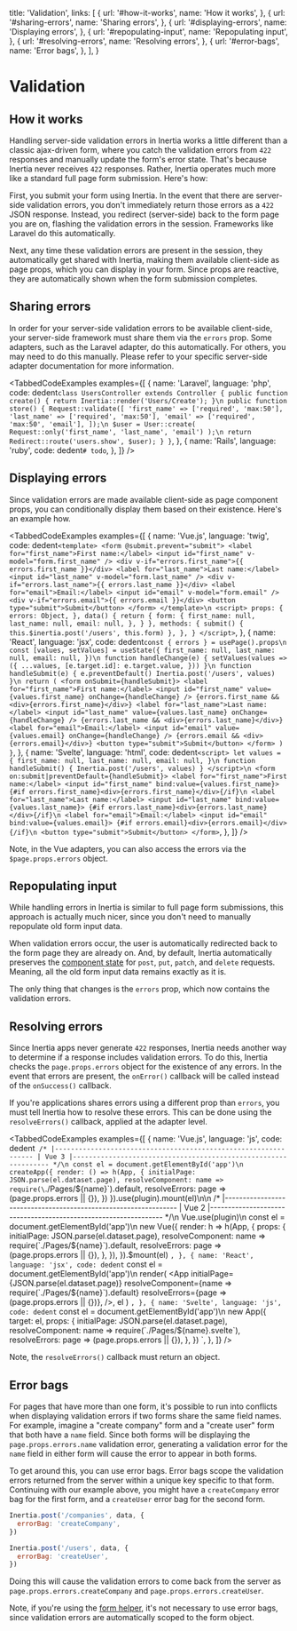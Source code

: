 
  title: 'Validation',
  links: [
    {
      url: '#how-it-works',
      name: 'How it works',
    },
    {
      url: '#sharing-errors',
      name: 'Sharing errors',
    },
    {
      url: '#displaying-errors',
      name: 'Displaying errors',
    },
    {
      url: '#repopulating-input',
      name: 'Repopulating input',
    },
    {
      url: '#resolving-errors',
      name: 'Resolving errors',
    },
    {
      url: '#error-bags',
      name: 'Error bags',
    },
  ],
}

# Validation

## How it works

Handling server-side validation errors in Inertia works a little different than a classic ajax-driven form, where you catch the validation errors from `422` responses and manually update the form's error state. That's because Inertia never receives `422` responses. Rather, Inertia operates much more like a standard full page form submission. Here's how:

First, you submit your form using Inertia. In the event that there are server-side validation errors, you don't immediately return those errors as a `422` JSON response. Instead, you redirect (server-side) back to the form page you are on, flashing the validation errors in the session. Frameworks like Laravel do this automatically.

Next, any time these validation errors are present in the session, they automatically get shared with Inertia, making them available client-side as page props, which you can display in your form. Since props are reactive, they are automatically shown when the form submission completes.

## Sharing errors

In order for your server-side validation errors to be available client-side, your server-side framework must share them via the `errors` prop. Some adapters, such as the Laravel adapter, do this automatically. For others, you may need to do this manually. Please refer to your specific server-side adapter documentation for more information.

<TabbedCodeExamples
  examples={[
    {
      name: 'Laravel',
      language: 'php',
      code: dedent`
        class UsersController extends Controller
        {
            public function create()
            {
                return Inertia::render('Users/Create');
            }\n
            public function store()
            {
              Request::validate([
                  'first_name' => ['required', 'max:50'],
                  'last_name' => ['required', 'max:50'],
                  'email' => ['required', 'max:50', 'email'],
              ]);\n
              $user = User::create(
                Request::only('first_name', 'last_name', 'email')
              );\n
              return Redirect::route('users.show', $user);
            }
        }
      `,
    },
    {
      name: 'Rails',
      language: 'ruby',
      code: dedent`
        # todo
      `,
    },
  ]}
/>

## Displaying errors

Since validation errors are made available client-side as page component props, you can conditionally display them based on their existence. Here's an example how.

<TabbedCodeExamples
  examples={[
    {
      name: 'Vue.js',
      language: 'twig',
      code: dedent`
        <template>
          <form @submit.prevent="submit">
            <label for="first_name">First name:</label>
            <input id="first_name" v-model="form.first_name" />
            <div v-if="errors.first_name">{{ errors.first_name }}</div>
            <label for="last_name">Last name:</label>
            <input id="last_name" v-model="form.last_name" />
            <div v-if="errors.last_name">{{ errors.last_name }}</div>
            <label for="email">Email:</label>
            <input id="email" v-model="form.email" />
            <div v-if="errors.email">{{ errors.email }}</div>
            <button type="submit">Submit</button>
          </form>
        </template>\n
        <script>
          props: {
            errors: Object,
          },
          data() {
            return {
              form: {
                first_name: null,
                last_name: null,
                email: null,
              },
            }
          },
          methods: {
            submit() {
              this.$inertia.post('/users', this.form)
            },
          },
        }
        </script>
      `,
    },
    {
      name: 'React',
      language: 'jsx',
      code: dedent`
          const { errors } = usePage().props\n
          const [values, setValues] = useState({
            first_name: null,
            last_name: null,
            email: null,
          })\n
          function handleChange(e) {
            setValues(values => ({
              ...values,
              [e.target.id]: e.target.value,
            }))
          }\n
          function handleSubmit(e) {
            e.preventDefault()
            Inertia.post('/users', values)
          }\n
          return (
            <form onSubmit={handleSubmit}>
              <label for="first_name">First name:</label>
              <input id="first_name" value={values.first_name} onChange={handleChange} />
              {errors.first_name && <div>{errors.first_name}</div>}
              <label for="last_name">Last name:</label>
              <input id="last_name" value={values.last_name} onChange={handleChange} />
              {errors.last_name && <div>{errors.last_name}</div>}
              <label for="email">Email:</label>
              <input id="email" value={values.email} onChange={handleChange} />
              {errors.email && <div>{errors.email}</div>}
              <button type="submit">Submit</button>
            </form>
          )
        }
      `,
    },
    {
      name: 'Svelte',
      language: 'html',
      code: dedent`
        <script>
          let values = {
            first_name: null,
            last_name: null,
            email: null,
          }\n
          function handleSubmit() {
            Inertia.post('/users', values)
          }
        </script>\n
        <form on:submit|preventDefault={handleSubmit}>
          <label for="first_name">First name:</label>
          <input id="first_name" bind:value={values.first_name}>
          {#if errors.first_name}<div>{errors.first_name}</div>{/if}\n
          <label for="last_name">Last name:</label>
          <input id="last_name" bind:value={values.last_name}>
          {#if errors.last_name}<div>{errors.last_name}</div>{/if}\n
          <label for="email">Email:</label>
          <input id="email" bind:value={values.email}>
          {#if errors.email}<div>{errors.email}</div>{/if}\n
          <button type="submit">Submit</button>
        </form>
      `,
    },
  ]}
/>

Note, in the Vue adapters, you can also access the errors via the `$page.props.errors` object.

## Repopulating input

While handling errors in Inertia is similar to full page form submissions, this approach is actually much nicer, since you don't need to manually repopulate old form input data.

When validation errors occur, the user is automatically redirected back to the form page they are already on. And, by default, Inertia automatically preserves the [component state](/manual-visits#component-state) for `post`, `put`, `patch`, and `delete` requests. Meaning, all the old form input data remains exactly as it is.

The only thing that changes is the `errors` prop, which now contains the validation errors.

## Resolving errors

Since Inertia apps never generate `422` responses, Inertia needs another way to determine if a response includes validation errors. To do this, Inertia checks the `page.props.errors` object for the existence of any errors. In the event that errors are present, the `onError()` callback will be called instead of the `onSuccess()` callback.

If you're applications shares errors using a different prop than `errors`, you must tell Inertia how to resolve these errors. This can be done using the `resolveErrors()` callback, applied at the adapter level.

<TabbedCodeExamples
  examples={[
    {
      name: 'Vue.js',
      language: 'js',
      code: dedent`
        /*
        |----------------------------------------------------------------
        | Vue 3
        |----------------------------------------------------------------
        */\n
        const el = document.getElementById('app')\n
        createApp({
          render: () => h(App, {
            initialPage: JSON.parse(el.dataset.page),
            resolveComponent: name => require(\`./Pages/\${name}\`).default,
            resolveErrors: page => (page.props.errors || {}),
          })
        }).use(plugin).mount(el)\n\n
        /*
        |----------------------------------------------------------------
        | Vue 2
        |----------------------------------------------------------------
        */\n
        Vue.use(plugin)\n
        const el = document.getElementById('app')\n
        new Vue({
          render: h => h(App, {
            props: {
              initialPage: JSON.parse(el.dataset.page),
              resolveComponent: name => require(\`./Pages/\${name}\`).default,
              resolveErrors: page => (page.props.errors || {}),
            },
          }),
        }).$mount(el)
      `,
    },
    {
      name: 'React',
      language: 'jsx',
      code: dedent`
        const el = document.getElementById('app')\n
        render(
          <App
            initialPage={JSON.parse(el.dataset.page)}
            resolveComponent={name => require(\`./Pages/\${name}\`).default}
            resolveErrors={page => (page.props.errors || {})},
          />,
          el
        )
      `,
    },
    {
      name: 'Svelte',
      language: 'js',
      code: dedent`
        const el = document.getElementById('app')\n
        new App({
          target: el,
          props: {
            initialPage: JSON.parse(el.dataset.page),
            resolveComponent: name => require(\`./Pages/\${name}.svelte\`),
            resolveErrors: page => (page.props.errors || {}),
          },
        })
      `,
    },
  ]}
/>

Note, the `resolveErrors()` callback must return an object.

## Error bags

For pages that have more than one form, it's possible to run into conflicts when displaying validation errors if two forms share the same field names. For example, imagine a "create company" form and a "create user" form that both have a `name` field. Since both forms will be displaying the `page.props.errors.name` validation error, generating a validation error for the `name` field in either form will cause the error to appear in both forms.

To get around this, you can use error bags. Error bags scope the validation errors returned from the server within a unique key specific to that form. Continuing with our example above, you might have a `createCompany` error bag for the first form, and a `createUser` error bag for the second form.

```js
Inertia.post('/companies', data, {
  errorBag: 'createCompany',
})

Inertia.post('/users', data, {
  errorBag: 'createUser',
})
```

Doing this will cause the validation errors to come back from the server as `page.props.errors.createCompany` and `page.props.errors.createUser`.

Note, if you're using the [form helper](/forms#form-helper), it's not necessary to use error bags, since validation errors are automatically scoped to the form object.
